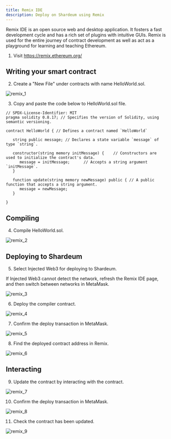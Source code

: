 ```yaml
---
title: Remix IDE
description: Deploy on Shardeum using Remix
---
```




Remix IDE is an open source web and desktop application. It fosters a fast development cycle and has a rich set of plugins with intuitive GUIs. Remix is used for the entire journey of contract development as well as act as a playground for learning and teaching Ethereum.

1. Visit https://remix.ethereum.org/

## Writing your smart contract

2. Create a "New File" under contracts with name HelloWorld.sol.

![remix_1](/img/remix/remix_1.jpg)

3. Copy and paste the code below to HelloWorld.sol file.


```solidity
// SPDX-License-Identifier: MIT
pragma solidity 0.8.17; // Specifies the version of Solidity, using semantic versioning.

contract HelloWorld { // Defines a contract named `HelloWorld`

   string public message; // Declares a state variable `message` of type `string`.

   constructor(string memory initMessage) {    // Constructors are used to initialize the contract's data.
      message = initMessage;      // Accepts a string argument `initMessage`.
   }

   function update(string memory newMessage) public { // A public function that accepts a string argument.
      message = newMessage;
   }

}
```


## Compiling

4. Compile HelloWorld.sol.

![remix_2](/img/remix/remix_2.jpg)

## Deploying to Shardeum

5. Select Injected Web3 for deploying to Shardeum.


<Callout title="Injected Web3" type="warn">
If Injected Web3 cannot detect the network, refresh the Remix IDE page, and then switch between networks in MetaMask.
</Callout>

![remix_3](/img/remix/remix_3.jpg)

6. Deploy the compiler contract.

![remix_4](/img/remix/remix_4.jpg)

7. Confirm the deploy transaction in MetaMask.

![remix_5](/img/remix/remix_5.jpg)

8. Find the deployed contract address in Remix.

![remix_6](/img/remix/remix_6.jpg)

## Interacting

9. Update the contract by interacting with the contract.

![remix_7](/img/remix/remix_7.jpg)

10. Confirm the deploy transaction in MetaMask.

![remix_8](/img/remix/remix_8.jpg)

11. Check the contract has been updated.

![remix_9](/img/remix/remix_9.jpg)
